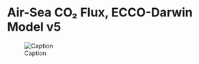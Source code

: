 # Air-Sea CO₂ Flux, ECCO-Darwin Model v5

![Caption](./media/eccodarwin-co2flux-monthgrid-v5_Data_Flow.png)